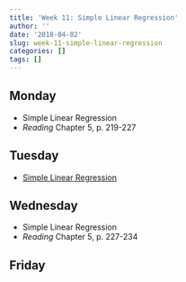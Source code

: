 ```yaml
---
title: 'Week 11: Simple Linear Regression'
author: ''
date: '2018-04-02'
slug: week-11-simple-linear-regression
categories: []
tags: []
---
```


 
## Monday

* Simple Linear Regression
* *Reading* Chapter 5, p. 219-227

## Tuesday

*  [Simple Linear Regression](/labs/simple_regression.html)

## Wednesday 

* Simple Linear Regression
* *Reading* Chapter 5, p. 227-234

## Friday



  